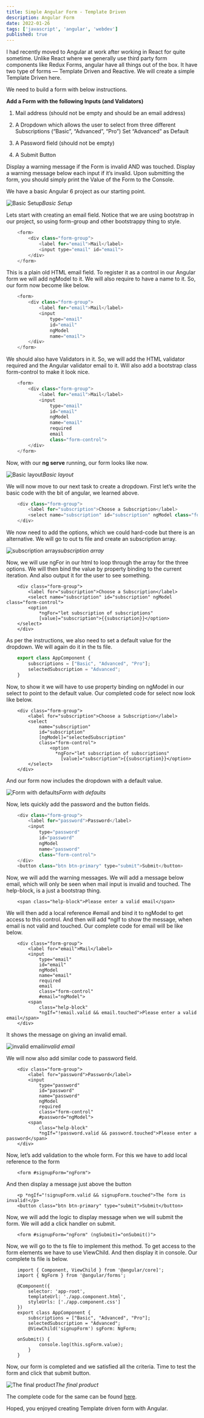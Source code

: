 ```yaml
---
title: Simple Angular Form - Template Driven
description: Angular Form
date: 2022-01-26
tags: ['javascript', 'angular', 'webdev']
published: true
---
```


I had recently moved to Angular at work after working in React for quite sometime. Unlike React where we generally use third party form components like Redux Forms, angular have all things out of the box. It have two type of forms — Template Driven and Reactive. We will create a simple Template Driven here.

We need to build a form with below instructions.

**Add a Form with the following Inputs (and Validators)**

1) Mail address (should not be empty and should be an email address)

2) A Dropdown which allows the user to select from three different Subscriptions (“Basic”, “Advanced”, “Pro”)
Set “Advanced” as Default

3) A Password field (should not be empty)

4) A Submit Button

Display a warning message if the Form is invalid AND was touched. Display a warning message below each input if it’s invalid.
Upon submitting the form, you should simply print the Value of the Form to the Console.

We have a basic Angular 6 project as our starting point.

![Basic Setup](https://ik.imagekit.io/thewebdev/Angular-Form/1_m72EqeV4aY.png)*Basic Setup*

Lets start with creating an email field. Notice that we are using bootstrap in our project, so using form-group and other bootstrappy thing to style.


```js
    <form>
        <div class="form-group">
            <label for="email">Mail</label>
            <input type="email" id="email">
        </div>
    </form>
```

This is a plain old HTML email field. To register it as a control in our Angular form we will add ngModel to it. We will also require to have a name to it. So, our form now become like below.


```js
    <form>
        <div class="form-group">
            <label for="email">Mail</label>
            <input
                type="email"
                id="email"
                ngModel
                name="email">
        </div>
    </form>
```

We should also have Validators in it. So, we will add the HTML validator required and the Angular validator email to it. Will also add a bootstrap class form-control to make it look nice.


```js
    <form>
        <div class="form-group">
            <label for="email">Mail</label>
            <input
                type="email"
                id="email"
                ngModel
                name="email"
                required
                email
                class="form-control">
        </div>
    </form>
```

Now, with our **ng serve** running, our form looks like now.

![Basic layout](https://ik.imagekit.io/thewebdev/Angular-Form/2_o2P_3AfL_0.png)*Basic layout*

We will now move to our next task to create a dropdown. First let’s write the basic code with the bit of angular, we learned above.

```js
    <div class="form-group">
        <label for="subscription">Choose a Subscription</label>
        <select name="subscription" id="subscription" ngModel class="form-control"></select>
    </div>
```

We now need to add the options, which we could hard-code but there is an alternative. We will go to out ts file and create an subscription array.

![subscription array](https://ik.imagekit.io/thewebdev/Angular-Form/3_5WqfRSI3Zz.png)*subscription array*

Now, we will use ngFor in our html to loop through the array for the three options. We will then bind the value by property binding to the current iteration. And also output it for the user to see something.

```
    <div class="form-group">
        <label for="subscription">Choose a Subscription</label>
        <select name="subscription" id="subscription" ngModel class="form-control">
        <option
            *ngFor="let subscription of subscriptions"
            [value]="subscription">{{subscription}}</option>
    </select>
    </div>
```

As per the instructions, we also need to set a default value for the dropdown. We will again do it in the ts file.

```js
    export class AppComponent {
        subscriptions = ["Basic", "Advanced", "Pro"];
        selectedSubscription = "Advanced";
    }
```

Now, to show it we will have to use property binding on ngModel in our select to point to the default value. Our completed code for select now look like below.


```
    <div class="form-group">
        <label for="subscription">Choose a Subscription</label>
        <select
            name="subscription"
            id="subscription"
            [ngModel]="selectedSubscription"
            class="form-control">
                <option
                  *ngFor="let subscription of subscriptions"
                    [value]="subscription">{{subscription}}</option>
        </select>
    </div>
```

And our form now includes the dropdown with a default value.

![Form with defaults](https://ik.imagekit.io/thewebdev/Angular-Form/4_fvr1fXgh7Q.png)*Form with defaults*

Now, lets quickly add the password and the button fields.

```js
    <div class="form-group">
        <label for="password">Password</label>
        <input
            type="password"
            id="password"
            ngModel
            name="password"
            class="form-control">
    </div>
    <button class="btn btn-primary" type="submit">Submit</button>
```

Now, we will add the warning messages. We will add a message below email, which will only be seen when mail input is invalid and touched. The help-block, is a just a bootstrap thing.


```
    <span class="help-block">Please enter a valid email</span>
```


We will then add a local reference #email and bind it to ngModel to get access to this control. And then will add *ngIf to show the message, when email is not valid and touched. Our complete code for email will be like below.


```
    <div class="form-group">
        <label for="email">Mail</label>
        <input
            type="email"
            id="email"
            ngModel
            name="email"
            required
            email
            class="form-control"
            #email="ngModel">
        <span
            class="help-block"
            *ngIf="!email.valid && email.touched">Please enter a valid email</span>
    </div>
```

It shows the message on giving an invalid email.

![invalid email](https://ik.imagekit.io/thewebdev/Angular-Form/5_tWV8NFg3ze.png)*invalid email*

We will now also add similar code to password field.

```
    <div class="form-group">
        <label for="password">Password</label>
        <input
            type="password"
            id="password"
            name="password"
            ngModel
            required
            class="form-control"
            #password="ngModel">
        <span
            class="help-block"
            *ngIf="!password.valid && password.touched">Please enter a password</span>
    </div>
```

Now, let’s add validation to the whole form. For this we have to add local reference to the form


```
    <form #signupForm="ngForm">
```

And then display a message just above the button


```
    <p *ngIf="!signupForm.valid && signupForm.touched">The form is invalid!</p>
    <button class="btn btn-primary" type="submit">Submit</button>
```

Now, we will add the logic to display message when we will submit the form. We will add a click handler on submit.


```
    <form #signupForm="ngForm" (ngSubmit)="onSubmit()">
```


Now, we will go to the ts file to implement this method. To get access to the form elements we have to use ViewChild. And then display it in console. Our complete ts file is below.


```
    import { Component, ViewChild } from '@angular/core]';
    import { NgForm } from '@angular/forms';

    @Component({
        selector: 'app-root',
        templateUrl: './app.component.html',
        styleUrls: ['./app.component.css']
    })
    export class AppComponent {
        subscriptions = ["Basic", "Advanced", "Pro"];
        selectedSubscription = "Advanced";
        @ViewChild('signupForm') sgForm: NgForm;

    onSubmit() {
            console.log(this.sgForm.value);
        }
    }
```

Now, our form is completed and we satisfied all the criteria. Time to test the form and click that submit button.

![The final product](https://ik.imagekit.io/thewebdev/Angular-Form/6_OSEbpdwh19.png)*The final product*

The complete code for the same can be found [here](https://github.com/nabendu82/TD-Angular-ex).

Hoped, you enjoyed creating Template driven form with Angular.
